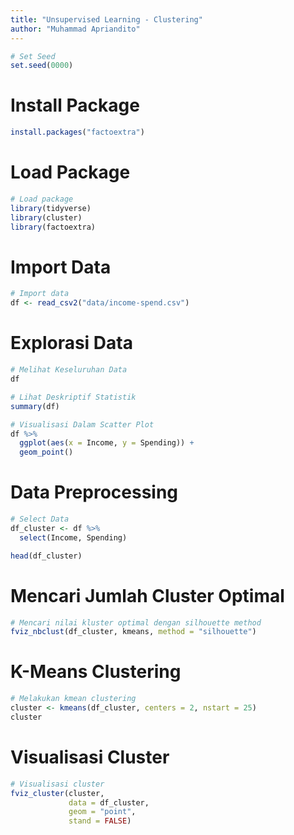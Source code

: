 ```yaml
---
title: "Unsupervised Learning - Clustering"
author: "Muhammad Apriandito"
---
```


```r
# Set Seed
set.seed(0000)
```

# Install Package
```r
install.packages("factoextra")
```

# Load Package
```r
# Load package
library(tidyverse) 
library(cluster)
library(factoextra)
```

# Import Data
```r
# Import data
df <- read_csv2("data/income-spend.csv")
```

# Explorasi Data
```r
# Melihat Keseluruhan Data
df
```

```r
# Lihat Deskriptif Statistik
summary(df)
```

```r
# Visualisasi Dalam Scatter Plot
df %>%
  ggplot(aes(x = Income, y = Spending)) +
  geom_point()
```

# Data Preprocessing
```r
# Select Data
df_cluster <- df %>%
  select(Income, Spending)

head(df_cluster)
```

# Mencari Jumlah Cluster Optimal
```r
# Mencari nilai kluster optimal dengan silhouette method
fviz_nbclust(df_cluster, kmeans, method = "silhouette")
```

# K-Means Clustering
```r
# Melakukan kmean clustering
cluster <- kmeans(df_cluster, centers = 2, nstart = 25)
cluster
```

# Visualisasi Cluster
```r
# Visualisasi cluster
fviz_cluster(cluster, 
             data = df_cluster, 
             geom = "point", 
             stand = FALSE)
```

